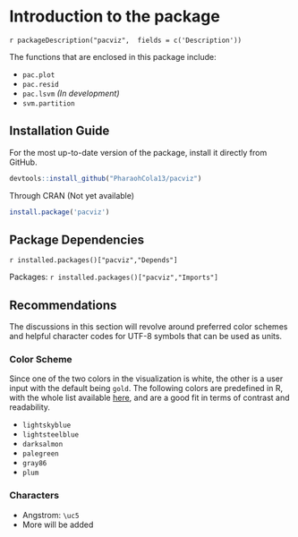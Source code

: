 # Introduction to the package

`r packageDescription("pacviz",  fields = c('Description'))`


The functions that are enclosed in this package include:

- `pac.plot`
- `pac.resid`
- `pac.lsvm` *(In development)*
- `svm.partition`

## Installation Guide
For the most up-to-date version of the package, install it directly from GitHub.

```R
devtools::install_github("PharaohCola13/pacviz")
```
Through CRAN (Not yet available)
```R
install.package('pacviz')
```

## Package Dependencies
`r installed.packages()["pacviz","Depends"]`

Packages: `r installed.packages()["pacviz","Imports"]`

## Recommendations

The discussions in this section will revolve around preferred color schemes and helpful character codes for UTF-8 symbols
that can be used as units.

### Color Scheme

Since one of the two colors in the visualization is white, the other is a user input with the default being `gold`. The following colors are predefined in R, with the whole list available [here](http://www.stat.columbia.edu/~tzheng/files/Rcolor.pdf)\footnote{http://www.stat.columbia.edu/~tzheng/files/Rcolor.pdf},
and are a good fit in terms of contrast and readability.

- `lightskyblue`
- `lightsteelblue`
- `darksalmon`
- `palegreen`
- `gray86`
- `plum`

### Characters

- Angstrom: `\uc5`
- More will be added
